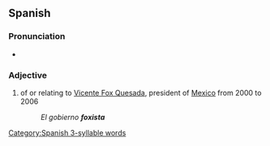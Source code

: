 ==Spanish==

===Pronunciation===
* {{es-IPA}}

===Adjective===
{{es-adj}}

# of or relating to [[w:Vicente Fox Quesada|Vicente Fox Quesada]], president of [[Mexico]] from 2000 to 2006
#: ''El gobierno '''foxista'''''

[[Category:Spanish 3-syllable words]]